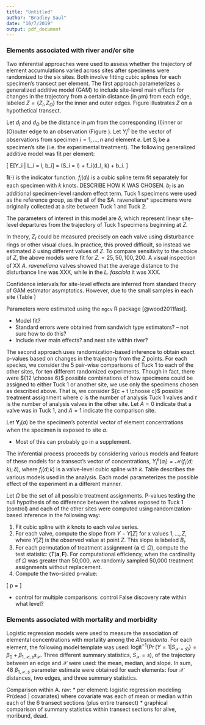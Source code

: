 ```yaml
---
title: "Untitled"
author: "Bradley Saul"
date: "10/7/2019"
output: pdf_document
---
```


### Elements associated with river and/or site


Two inferential approaches were used to assess whether the trajectory of element accumulations varied across sites after specimens were randomized to the six sites. Both involve fitting cubic splines for each specimen’s transect per element. The first approach parameterizes a generalized additive model (GAM) to include site-level main effects for changes in the trajectory from a certain distance (in $\mu$m) from each edge, labeled $Z = \{Z_I, Z_O\}$ for the inner and outer edges. Figure \ref{fig:zpoint} illustrates $Z$ on a hypothetical transect.

\begin{figure}
\label{fig:zpoint}
\caption{A hypothetical transect showing $Z$ and how the $\delta$ parameters may shift the trajectory from $\mathbb{X}_I$ and $\mathbb{X}_O$ to its respective edge.}
\includegraphics{holder.png}
\end{figure}

Let $d_{I}$ and $d_{O}$ be the distance in $\mu$m from the corresponding (I)inner or (O)outer edge to an observation (Figure \ref{xpoint}). Let $Y^e_i$ be the vector of observations from specimen $i = 1, \dots, n$ and element $e$. Let $S_i$ be a specimen’s site (i.e. the experimental treatment). The following generalized additive model was fit per element:

\[
E[Y_i | L_i = l, b_i] = \mathbf{1}(S_i = l) \left[ \delta_{ZI} ((d_I - Z_{I}) * (d_I - Z_{I} <= 0)) +  \delta_{ZO} ((d_O - Z_{O}) * (d_O - Z_{O} <= 0)) \right] + f_i(d_I, k) + b_i.
\]

$\mathbf{1}(\cdot)$ is the indicator function. $f_i(d_{I})$ is a cubic spline term fit separately for each specimen with $k$ knots. DESCRIBE HOW K WAS CHOSEN. $b_i$ is an additional specimen-level random effect term. Tuck 1 specimens were used as the reference group, as the all of the $A. raveneliana* specimens were originally collected at a site between Tuck 1 and Tuck 2. 

The parameters of interest in this model are $\delta$, which represent linear site-level departures from the trajectory of Tuck 1 specimens beginning at $Z$.

In theory, $Z_I$ could be measured precisely on each valve using disturbance rings or other visual clues. In practice, this proved difficult, so instead we estimated $\delta$ using different values of $Z$. To compare sensitivity to the choice of $Z$, the above models were fit for $Z_{\cdot} = 25, 50, 100, 200$. A visual inspection of XX *A. raveneliana* valves showed that the average distance to the disturbance line was XXX, while in the *L. fasciola* it was XXX.

Confidence intervals for site-level effects are inferred from standard theory of GAM estimator asymptotics. However, due to the small samples in each site (Table \ref{table1})

Parameters were estimated using the `mgcv` R package [@wood2011fast].

* Model fit?
* Standard errors were obtained from sandwich type estimators? -- not sure how to do this?
* Include river main effects? and nest site within river?


The second approach uses randomization-based inference to obtain exact p-values based on changes in the trajectory from the $Z$ points. For each species, we consider the 5 pair-wise comparisons of Tuck 1 to each of the other sites, for ten different randomized experiments. Though in fact, there were ${12 \choose 6}$ possible combinations of how specimens could be assigned to either Tuck 1 or another site, we use only the specimens chosen as described above. That is, we consider ${c + t \choose c}$ possible treatment assignment where $c$ is the number of analysis Tuck 1 valves and $t$ is the number of analysis valves in the other site. Let $A = 0$ indicate that a valve was in Tuck 1, and $A = 1$ indicate the comparison site. 

\begin{table}[ht]
\label{tab:comparisons}
\caption{Tests of a hypothesis of no difference were made for each combination of the following comparisons.}
\begin{tabular}{lclc}
Type   & Comparison & Levels & Number \\
Between      & Experimental units & Tuck to LiTN; Baseline to Tuck; Baseline to LiTN; Baseline to each of 6 sites; Tuck1 to each of other 5 sites & 11 \\
Within       & Species & A. rav; L. fas & 2 \\
Within       & Elements& As, Hg, etc & 23 \\
Within       & Splines & cross validated spline; no spline & 2 \\
Within       & Transformations & none; CA ratio; log10 & 3 \\
Within       & Valve summary & B - Slope from $Z$ to edge; B ratio - ratio of slope from $Z$ to edge and slope of previous valve section; M - mean of value from $Z$ to edge; S - concentration per $\mu$m across entire transect & 4 \\
Within       & Edge & Inner; Outer & 2 \\
Within       & $Z$ & 25, 50, 100, 200 & 4 \\
Total comparisons & & = 11 * 2 * 23 * 2 * 3 * ((3 * 2 * 4) + 1) = 75900 &
\end{tabular}
\end{table}

Let $\mathbf{Y}_i(a)$ be the specimen’s potential vector of element concentrations when the specimen is exposed to site $a$. 

* Most of this can probably go in a supplement.

The inferential process proceeds by considering various models and feature of these models for a transect’s vector of concentrations, $Y^e_i(a_i) = \mathcal{M}(f_i(d; k); \delta)$, where $f_i(d; k)$ is a valve-level cubic spline with $k$. Table \ref{tab:models} describes the various models used in the analysis. Each model parameterizes the possible effect of the experiment in a different manner.

\begin{table}
\centering
\label{tab:models}
\caption{Models considered}
\begin{tabular}{c|cc}
Label & Description & $\mathcal{M}$ \\
B & Shift in trajectory from point $Z$ to edge. $\delta$ represents a linear effect of the exposure between distances the edge and $Z$.  & $f_i(d; k) - \delta a (d - Z)[(d - Z) \leq 0]$ \\
BR & Shift in ratio of trajectory from after point $Z$ to edge relative to prior trajectory & TBD \\
M & Difference in average value from point $Z$ to edge & $f_i(d; k) - \delta a (d - Z)$ \\
S & Difference in total elemental accumulation across entire transect & $\frac{\sum_{id} f_i(d; k) - \delta a }{\sum d}$
\end{tabular}
\end{table}

Let $\Omega$ be the set of all possible treatment assignments. P-values testing the null hypothesis of no difference between the valves exposed to Tuck 1 (control) and each of the other sites were computed using randomization-based inference in the following way:

1. Fit cubic spline with $k$ knots to each valve series. 
2. For each valve, compute the slope from $Y - Y[Z]$ for x values $1, \dots, Z$, where $Y[Z]$ is the observed value at point $Z$. This slope is labeled $B_i$.
3. For each permutation of treatment assignment ($\mathbf{a} \in \Omega$), compute the test statistic: $(T(\mathbf{a}, \mathbf{F})$. For computational efficiency, when the cardinality of $\Omega$ was greater than 50,000, we randomly sampled 50,000 treatment assignments without replacement.
4. Compute the two-sided p-value:

\[
p = \frac{\sum_{\mathbf{a} \in \Omega} \ I(T(\mathbf{a}, \mathbf{F}) \geq T(\mathbf{A}, \mathbf{F}))}{|\Omega|}
\]


* control for multiple comparisons: control False discovery rate within what level?


### Elements associated with mortality and morbidity

Logistic regression models were used to measure the association of elemental concentrations with mortality among the *Alasmidonta*. For each element, the following model template was used: $\mbox{logit}^{-1}\{\Pr(Y = 1| S_{\mathcal{X} = s)} \} = \beta_0 + \beta_{1, \mathcal{X}, s} s_{\mathcal{X}}$. Three different summary statistics, $S_{\mathcal{X}} = s)$, of the trajectory between an edge and $\mathcal{X}$ were used: the mean, median, and slope. In sum, 48 $\beta_{1, \mathcal{X}, s}$ parameter estimate were obtained for each elements: four $\mathcal{X}$ distances, two edges, and three summary statistics. 

Comparison within A. rav:
* per element: logistic regression modeling Pr(dead | covariates) where covariate was each of mean or median within each of the 6 transect sections (plus entire transect)
* graphical comparison of summary statistics within transect sections for alive, moribund, dead.

